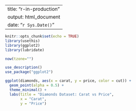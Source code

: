 
---
title: "r-in-production"
output: html_document
date: "`r Sys.Date()`"
---

```r
knitr::opts_chunk$set(echo = TRUE)
library(usethis)
library(ggplot2)
library(lubridate)
```

```r
now(tzone="")
```

```r
use_description()
use_package("ggplot2")
```

```r
ggplot(diamonds, aes(x = carat, y = price, color = cut)) +
  geom_point(alpha = 0.5) +
  theme_minimal() +
  labs(title = "Diamonds Dataset: Carat vs Price",
       x = "Carat",
       y = "Price")
```